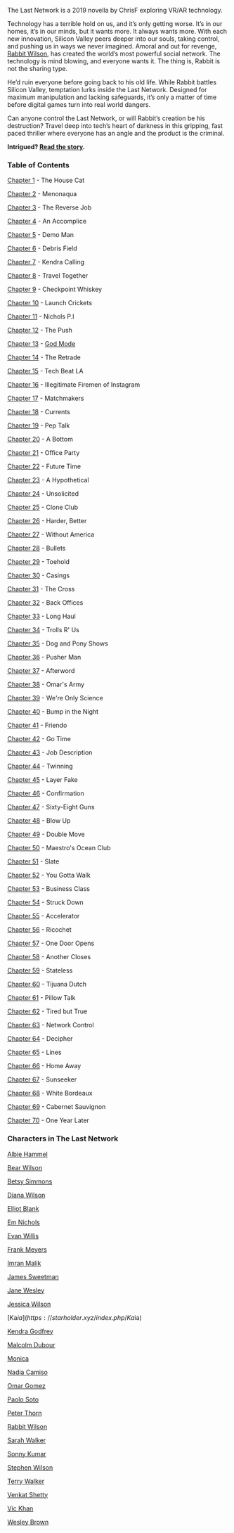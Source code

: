 The Last Network is a 2019 novella by ChrisF exploring VR/AR technology.

Technology has a terrible hold on us, and it’s only getting worse. It’s in our homes, it’s in our minds, but it wants more. It always wants more. With each new innovation, Silicon Valley peers deeper into our souls, taking control, and pushing us in ways we never imagined. Amoral and out for revenge, [Rabbit Wilson](rabbit-wilson), has created the world’s most powerful social network. The technology is mind blowing, and everyone wants it. The thing is, Rabbit is not the sharing type.

He’d ruin everyone before going back to his old life. While Rabbit battles Silicon Valley, temptation lurks inside the Last Network. Designed for maximum manipulation and lacking safeguards, it’s only a matter of time before digital games turn into real world dangers.

Can anyone control the Last Network, or will Rabbit’s creation be his destruction? Travel deep into tech’s heart of darkness in this gripping, fast paced thriller where everyone has an angle and the product is the criminal.

**Intrigued? [Read the story](https://starholder.xyz/index.php/The_Last_Network_-_Chapter_1).**

### Table of Contents
[Chapter 1](https://starholder.xyz/index.php/The_Last_Network_-_Chapter_1) - The House Cat

[Chapter 2](https://starholder.xyz/index.php/The_Last_Network_-_Chapter_2) - Menonaqua

[Chapter 3](https://starholder.xyz/index.php/The_Last_Network_-_Chapter_3) - The Reverse Job

[Chapter 4](https://starholder.xyz/index.php/The_Last_Network_-_Chapter_4) - An Accomplice

[Chapter 5](https://starholder.xyz/index.php/The_Last_Network_-_Chapter_5) - Demo Man

[Chapter 6](https://starholder.xyz/index.php/The_Last_Network_-_Chapter_6) - Debris Field

[Chapter 7](https://starholder.xyz/index.php/The_Last_Network_-_Chapter_7) - Kendra Calling

[Chapter 8](https://starholder.xyz/index.php/The_Last_Network_-_Chapter_8) - Travel Together

[Chapter 9](https://starholder.xyz/index.php/The_Last_Network_-_Chapter_9) - Checkpoint Whiskey

[Chapter 10](https://starholder.xyz/index.php/The_Last_Network_-_Chapter_10) - Launch Crickets

[Chapter 11](https://starholder.xyz/index.php/The_Last_Network_-_Chapter_11) - Nichols P.I

[Chapter 12](https://starholder.xyz/index.php/The_Last_Network_-_Chapter_12) - The Push

[Chapter 13](https://starholder.xyz/index.php/The_Last_Network_-_Chapter_13) - [God Mode](https://starholder.xyz/index.php/God_Mode)

[Chapter 14](https://starholder.xyz/index.php/The_Last_Network_-_Chapter_14) - The Retrade

[Chapter 15](https://starholder.xyz/index.php/The_Last_Network_-_Chapter_15) - Tech Beat LA

[Chapter 16](https://starholder.xyz/index.php/The_Last_Network_-_Chapter_16) - Illegitimate Firemen of Instagram

[Chapter 17](https://starholder.xyz/index.php/The_Last_Network_-_Chapter_17) - Matchmakers

[Chapter 18](https://starholder.xyz/index.php/The_Last_Network_-_Chapter_18) - Currents

[Chapter 19](https://starholder.xyz/index.php/The_Last_Network_-_Chapter_19) - Pep Talk

[Chapter 20](https://starholder.xyz/index.php/The_Last_Network_-_Chapter_20) - A Bottom

[Chapter 21](https://starholder.xyz/index.php/The_Last_Network_-_Chapter_21) - Office Party

[Chapter 22](https://starholder.xyz/index.php/The_Last_Network_-_Chapter_22) - Future Time

[Chapter 23](https://starholder.xyz/index.php/The_Last_Network_-_Chapter_23) - A Hypothetical

[Chapter 24](https://starholder.xyz/index.php/The_Last_Network_-_Chapter_24) - Unsolicited

[Chapter 25](https://starholder.xyz/index.php/The_Last_Network_-_Chapter_25) - Clone Club

[Chapter 26](https://starholder.xyz/index.php/The_Last_Network_-_Chapter_26) - Harder, Better

[Chapter 27](https://starholder.xyz/index.php/The_Last_Network_-_Chapter_27) - Without America

[Chapter 28](https://starholder.xyz/index.php/The_Last_Network_-_Chapter_28) - Bullets

[Chapter 29](https://starholder.xyz/index.php/The_Last_Network_-_Chapter_29) - Toehold

[Chapter 30](https://starholder.xyz/index.php/The_Last_Network_-_Chapter_30) - Casings

[Chapter 31](https://starholder.xyz/index.php/The_Last_Network_-_Chapter_31) - The Cross

[Chapter 32](https://starholder.xyz/index.php/The_Last_Network_-_Chapter_32) - Back Offices

[Chapter 33](https://starholder.xyz/index.php/The_Last_Network_-_Chapter_33) - Long Haul

[Chapter 34](https://starholder.xyz/index.php/The_Last_Network_-_Chapter_34) - Trolls R' Us

[Chapter 35](https://starholder.xyz/index.php/The_Last_Network_-_Chapter_35) - Dog and Pony Shows

[Chapter 36](https://starholder.xyz/index.php/The_Last_Network_-_Chapter_36) - Pusher Man

[Chapter 37](https://starholder.xyz/index.php/The_Last_Network_-_Chapter_37) - Afterword

[Chapter 38](https://starholder.xyz/index.php/The_Last_Network_-_Chapter_38) - Omar's Army

[Chapter 39](https://starholder.xyz/index.php/The_Last_Network_-_Chapter_39) - We're Only Science

[Chapter 40](https://starholder.xyz/index.php/The_Last_Network_-_Chapter_40) - Bump in the Night

[Chapter 41](https://starholder.xyz/index.php/The_Last_Network_-_Chapter_41) - Friendo

[Chapter 42](https://starholder.xyz/index.php/The_Last_Network_-_Chapter_42) - Go Time

[Chapter 43](https://starholder.xyz/index.php/The_Last_Network_-_Chapter_43) - Job Description

[Chapter 44](https://starholder.xyz/index.php/The_Last_Network_-_Chapter_44) - Twinning

[Chapter 45](https://starholder.xyz/index.php/The_Last_Network_-_Chapter_45) - Layer Fake

[Chapter 46](https://starholder.xyz/index.php/The_Last_Network_-_Chapter_46) - Confirmation

[Chapter 47](https://starholder.xyz/index.php/The_Last_Network_-_Chapter_47) - Sixty-Eight Guns

[Chapter 48](https://starholder.xyz/index.php/The_Last_Network_-_Chapter_48) - Blow Up

[Chapter 49](https://starholder.xyz/index.php/The_Last_Network_-_Chapter_49) - Double Move

[Chapter 50](https://starholder.xyz/index.php/The_Last_Network_-_Chapter_50) - Maestro's Ocean Club

[Chapter 51](https://starholder.xyz/index.php/The_Last_Network_-_Chapter_51) - Slate

[Chapter 52](https://starholder.xyz/index.php/The_Last_Network_-_Chapter_52) - You Gotta Walk

[Chapter 53](https://starholder.xyz/index.php/The_Last_Network_-_Chapter_53) - Business Class

[Chapter 54](https://starholder.xyz/index.php/The_Last_Network_-_Chapter_54) - Struck Down

[Chapter 55](https://starholder.xyz/index.php/The_Last_Network_-_Chapter_55) - Accelerator

[Chapter 56](https://starholder.xyz/index.php/The_Last_Network_-_Chapter_56) - Ricochet

[Chapter 57](https://starholder.xyz/index.php/The_Last_Network_-_Chapter_57) - One Door Opens

[Chapter 58](https://starholder.xyz/index.php/The_Last_Network_-_Chapter_58) - Another Closes

[Chapter 59](https://starholder.xyz/index.php/The_Last_Network_-_Chapter_59) - Stateless

[Chapter 60](https://starholder.xyz/index.php/The_Last_Network_-_Chapter_60) - Tijuana Dutch

[Chapter 61](https://starholder.xyz/index.php/The_Last_Network_-_Chapter_61) - Pillow Talk

[Chapter 62](https://starholder.xyz/index.php/The_Last_Network_-_Chapter_62) - Tired but True

[Chapter 63](https://starholder.xyz/index.php/The_Last_Network_-_Chapter_63) - Network Control

[Chapter 64](https://starholder.xyz/index.php/The_Last_Network_-_Chapter_64) - Decipher

[Chapter 65](https://starholder.xyz/index.php/The_Last_Network_-_Chapter_65) - Lines

[Chapter 66](https://starholder.xyz/index.php/The_Last_Network_-_Chapter_66) - Home Away

[Chapter 67](https://starholder.xyz/index.php/The_Last_Network_-_Chapter_67) - Sunseeker

[Chapter 68](https://starholder.xyz/index.php/The_Last_Network_-_Chapter_68) - White Bordeaux

[Chapter 69](https://starholder.xyz/index.php/The_Last_Network_-_Chapter_69) - Cabernet Sauvignon

[Chapter 70](https://starholder.xyz/index.php/The_Last_Network_-_Chapter_70) - One Year Later

### Characters in The Last Network
 [Albie Hammel](albie-hammel)

 [Bear Wilson](bear-wilson)

 [Betsy Simmons](https://starholder.xyz/index.php/Betsy_Simmons)

 [Diana Wilson](https://starholder.xyz/index.php/Diana_Wilson)

 [Elliot Blank](elliot-blank)

 [Em Nichols](em-nichols)

 [Evan Willis](evan-willis)

 [Frank Meyers](frank-meyers)

 [Imran Malik](imran-malik)

 [James Sweetman](https://starholder.xyz/index.php/James_Sweetman)

 [Jane Wesley](https://starholder.xyz/index.php/Jane_Wesley)

 [Jessica Wilson](https://starholder.xyz/index.php/Jessica_Wilson)

 [Ka$ia](https://starholder.xyz/index.php/Ka$ia)

 [Kendra Godfrey](kendra-godfrey)

 [Malcolm Dubour](https://starholder.xyz/index.php/Malcolm_Dubour)

 [Monica](monica)

 [Nadia Camiso](https://starholder.xyz/index.php/Nadia_Camiso)

 [Omar Gomez](https://starholder.xyz/index.php/Omar_Gomez)

 [Paolo Soto](paolo-soto)

 [Peter Thorn](https://starholder.xyz/index.php/Peter_Thorn)

 [Rabbit Wilson](rabbit-wilson)

 [Sarah Walker](https://starholder.xyz/index.php/Sarah_Walker)

 [Sonny Kumar](sonny-kumar)

 [Stephen Wilson](https://starholder.xyz/index.php/Stephen_Wilson)

 [Terry Walker](https://starholder.xyz/index.php/Terry_Walker)

 [Venkat Shetty](https://starholder.xyz/index.php/Venkat_Shetty)

 [Vic Khan](https://starholder.xyz/index.php/Vic_Khan)

 [Wesley Brown](https://starholder.xyz/index.php/Wesley_Brown)
